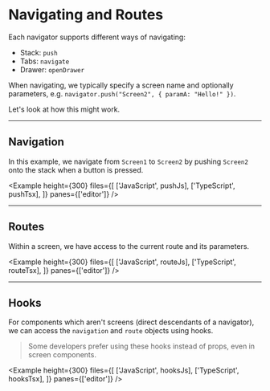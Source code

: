
# Navigating and Routes

Each navigator supports different ways of navigating:

- Stack: `push`
- Tabs: `navigate`
- Drawer: `openDrawer`

When navigating, we typically specify a screen name and optionally parameters, e.g. `navigator.push("Screen2", { paramA: "Hello!" })`.

Let's look at how this might work.

---

## Navigation

In this example, we navigate from `Screen1` to `Screen2` by pushing `Screen2` onto the stack when a button is pressed.

<Example
  height={300}
  files={[
    ['JavaScript', pushJs],
    ['TypeScript', pushTsx],
  ]}
  panes={['editor']}
/>

---

## Routes

Within a screen, we have access to the current route and its parameters.

<Example
  height={300}
  files={[
    ['JavaScript', routeJs],
    ['TypeScript', routeTsx],
  ]}
  panes={['editor']}
/>

---

## Hooks

For components which aren't screens (direct descendants of a navigator), we can access the `navigation` and `route` objects using hooks.

> Some developers prefer using these hooks instead of props, even in screen components.

<Example
  height={300}
  files={[
    ['JavaScript', hooksJs],
    ['TypeScript', hooksTsx],
  ]}
  panes={['editor']}
/>

